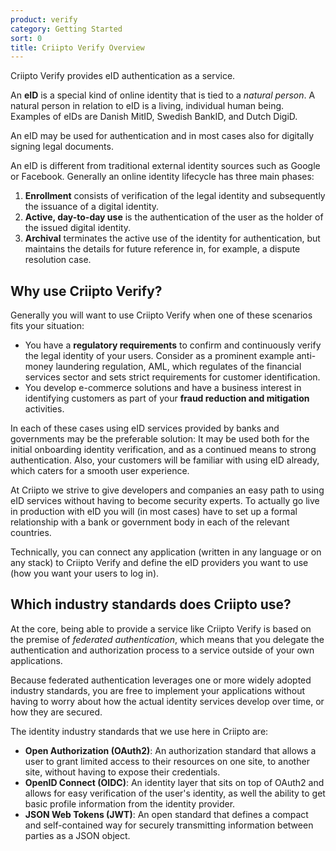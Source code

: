 ```yaml
---
product: verify
category: Getting Started
sort: 0
title: Criipto Verify Overview
---
```


Criipto Verify provides eID authentication as a service.

<Highlight icon="file-lines">

  An **eID** is a special kind of online identity that is tied to a *natural person*. A natural person in relation to eID is a living, individual human being. Examples of eIDs are Danish MitID, Swedish BankID, and Dutch DigiD.

  An eID may be used for authentication and in most cases also for digitally signing legal documents.

</Highlight>

An eID is different from traditional external identity sources such as Google or Facebook. Generally an online identity lifecycle has three main phases:

1. **Enrollment** consists of verification of the legal identity and subsequently the issuance of a digital identity.
2. **Active, day-to-day use** is the authentication of the user as the holder of the issued digital identity.
3. **Archival** terminates the active use of the identity for authentication, but maintains the details for future reference in, for example, a dispute resolution case.

## Why use Criipto Verify?

Generally you will want to use Criipto Verify when one of these scenarios fits your situation:

- You have a **regulatory requirements** to confirm and continuously verify the legal identity of your users. Consider as a prominent example anti-money laundering regulation, AML, which regulates of the financial services sector and sets strict requirements for customer identification.
- You develop e-commerce solutions and have a business interest in identifying customers as part of your **fraud reduction and mitigation** activities.

In each of these cases using eID services provided by banks and governments may be the preferable solution: It may be used both for the initial onboarding identity verification, and as a continued means to strong authentication. Also, your customers will be familiar with using eID already, which caters for a smooth user experience.

At Criipto we strive to give developers and companies an easy path to using eID services without having to become security experts. To actually go live in production with eID you will (in most cases) have to set up a formal relationship with a bank or government body in each of the relevant countries.

Technically, you can connect any application (written in any language or on any stack) to Criipto Verify and define the eID providers you want to use (how you want your users to log in). 

## Which industry standards does Criipto use?

At the core, being able to provide a service like Criipto Verify is based on the premise of *federated authentication*, which means that you delegate the authentication and authorization process to a service outside of your own applications. 

Because federated authentication leverages one or more widely adopted industry standards, you are free to implement your applications without having to worry about how the actual identity services develop over time, or how they are secured.

The identity industry standards that we use here in Criipto are:

- **Open Authorization (OAuth2)**: An authorization standard that allows a user to grant limited access to their resources on one site, to another site, without having to expose their credentials. 
- **OpenID Connect (OIDC)**: An identity layer that sits on top of OAuth2 and allows for easy verification of the user's identity, as well the ability to get basic profile information from the identity provider.
- **JSON Web Tokens (JWT)**: An open standard that defines a compact and self-contained way for securely transmitting information between parties as a JSON object.
